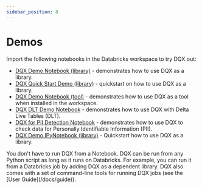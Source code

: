 ```yaml
---
sidebar_position: 8
---
```



#  Demos

Import the following notebooks in the Databricks workspace to try DQX out:
* [DQX Demo Notebook (library)](https://github.com/databrickslabs/dqx/blob/main/demos/dqx_demo_library.py) - demonstrates how to use DQX as a library.
* [DQX Quick Start Demo (library)](https://github.com/databrickslabs/dqx/blob/main/demos/notebooks/dqx_quick_start_demo_library.ipynb) - quickstart on how to use DQX as a library.
* [DQX Demo Notebook (tool)](https://github.com/databrickslabs/dqx/blob/main/demos/dqx_demo_tool.py) - demonstrates how to use DQX as a tool when installed in the workspace.
* [DQX DLT Demo Notebook](https://github.com/databrickslabs/dqx/blob/main/demos/dqx_dlt_demo.py) - demonstrates how to use DQX with Delta Live Tables (DLT).
* [DQX for PII Detection Notebook](https://github.com/databrickslabs/dqx/blob/main/demos/dqx_demo_pii_detection.py) - demonstrates how to use DQX to check data for Personally Identifiable Information (PII).
* [DQX Demo IPyNotebook (library)](https://github.com/databrickslabs/dqx/blob/main/demos/notebooks/dqx_quick_start_demo_library.ipynb) - Quickstart how to use DQX as a library.


<Admonition type="tip" title="Execution Environment">
You don't have to run DQX from a Notebook. DQX can be run from any Python script as long as it runs on Databricks.
For example, you can run it from a Databricks job by adding DQX as a dependent library.
DQX also comes with a set of command-line tools for running DQX jobs (see the [User Guide](/docs/guide)).
</Admonition>

